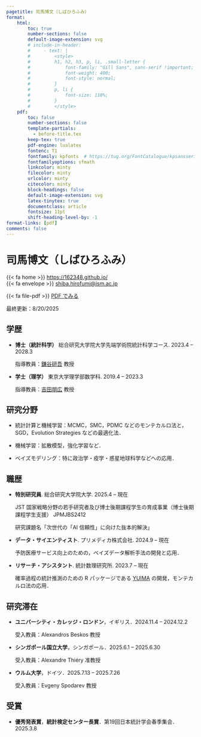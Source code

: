 ```yaml
---
pagetitle: 司馬博文（しばひろふみ）
format:
    html:
        toc: true
        number-sections: false
        default-image-extension: svg
        # include-in-header: 
        #     - text: |
        #         <style>
        #         h1, h2, h3, p, li, .small-letter {
        #             font-family: "Gill Sans", sans-serif !important;
        #             font-weight: 400;
        #             font-style: normal;
        #         }
        #         p, li {
        #             font-size: 110%;
        #         }
        #         </style>
    pdf: 
        toc: false
        number-sections: false
        template-partials: 
          - before-title.tex
        keep-tex: true
        pdf-engine: lualatex
        fontenc: T1
        fontfamily: kpfonts  # https://tug.org/FontCatalogue/kpsansserif/
        fontfamilyoptions: sfmath
        linkcolor: minty
        filecolor: minty
        urlcolor: minty
        citecolor: minty
        block-headings: false
        default-image-extension: svg
        latex-tinytex: true
        documentclass: article
        fontsize: 11pt
        shift-heading-level-by: -1
format-links: [pdf]
comments: false
---
```


::: {layout="[50,50]" layout-valign="bottom"}

::: {#first-column}
# \Huge 司馬博文（しばひろふみ） {.large-letter}
:::

::: {#second-column .artificial-align}

\color{minty}

\hfill [{{< fa home >}}]{.color-minty} [https://162348.github.io/](https://162348.github.io/){.small-letter}\par<br>
\hfill [{{< fa envelope >}}]{.color-minty} [shiba.hirofumi@ism.ac.jp](mailto:shiba.hirofumi@ism.ac.jp){.small-letter}\par

::: {.content-visible when-format="html"}

[{{< fa file-pdf >}}]{.color-minty} [PDF でみる](https://162348.github.io/static/CV/cv_Japanese.pdf){.small-letter}

:::

\color{gray}\hfill [最終更新：8/20/2025]{.small-letter}

:::

:::

\vspace{-1em}

## 学歴

::: {.content-visible when-format="pdf"}
\renewcommand{\labelitemi}{\textcolor{minty}{\faGraduationCap}}
:::

* **博士（統計科学）** 総合研究大学院大学先端学術院統計科学コース. \hfill [2023.4 -- 2028.3]{.cvdate}

    指導教員：[鎌谷研吾](https://sites.google.com/view/kengokamatani/home) 教授

* **学士（理学）** 東京大学理学部数学科. \hfill [2019.4 -- 2023.3]{.cvdate}

    指導教員：[吉田朋広](https://www.ms.u-tokyo.ac.jp/~nakahiro/hp-naka-e) 教授

## 研究分野

::: {.content-visible when-format="pdf"}
\renewcommand{\labelitemi}{\textcolor{minty}{\faCheck}}
:::

* 統計計算と機械学習：MCMC，SMC，PDMC などのモンテカルロ法と，SGD，Evolution Strategies などの最適化法．

* 機械学習：拡散模型，強化学習など．

* ベイズモデリング：特に政治学・疫学・惑星地球科学などへの応用．

## 職歴

::: {.content-visible when-format="pdf"}
\renewcommand{\labelitemi}{\textcolor{minty}{\faSuitcase}}
:::

* **特別研究員**. 総合研究大学院大学. \hfill [2025.4 -- 現在]{.cvdate}

    JST 国家戦略分野の若⼿研究者及び博⼠後期課程学⽣の育成事業（博⼠後期課程学⽣⽀援） JPMJBS2412
    
    研究課題名「次世代の「AI 信頼性」に向けた抜本的解決」

* **データ・サイエンティスト**. プリメディカ株式会社. \hfill [2024.9 -- 現在]{.cvdate}

    予防医療サービス向上のための，ベイズデータ解析手法の開発と応用．

* **リサーチ・アシスタント**. 統計数理研究所. \hfill [2023.7 -- 現在]{.cvdate}

    確率過程の統計推測のための R パッケージである [YUIMA](https://r-forge.r-project.org/projects/yuima/) の開発，モンテカルロ法の応用．


<!-- 
* **交流研究生**. 東京大学先端科学技術研究センター. \hfill [2023.4 -- 現在]{.cvdate}

    信頼できる AI と機械学習の視点からの経済安全保障の研究．

* **データサイエンティスト**. _IMIS 研究所_. \hfill [2022.8 -- 2024.1]{.cvdate}

    製造業のクライアントに対して統計分析と機械学習のソリューションを提供．
-->

## 研究滞在

::: {.content-visible when-format="pdf"}
\renewcommand{\labelitemi}{\textcolor{minty}{\faUniversity}}
:::

* **ユニバーシティ・カレッジ・ロンドン**，イギリス．\hfill [2024.11.4 -- 2024.12.2]{.cvdate}

  受入教員：Alexandros Beskos 教授

* **シンガポール国立大学**，シンガポール．\hfill [2025.6.1 -- 2025.6.30]{.cvdate}

  受入教員：Alexandre Thiéry 准教授

* **ウルム大学**，ドイツ．\hfill [2025.7.13 -- 2025.7.26]{.cvdate}

  受入教員：Evgeny Spodarev 教授

## 受賞

::: {.content-visible when-format="pdf"}
\renewcommand{\labelitemi}{\textcolor{minty}{\faAward}}
:::

* **優秀発表賞**，**統計検定センター長賞**．第19回日本統計学会春季集会．\hfill [2025.3.8]{.cvdate}

::: {.content-visible when-format="pdf"}
\renewcommand{\labelitemi}{\textcolor{minty}{\faBookmark}}
:::